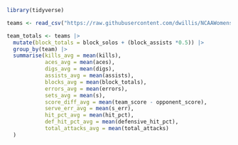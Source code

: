```r
library(tidyverse)
```

```r
teams <- read_csv("https://raw.githubusercontent.com/dwillis/NCAAWomensVolleyballData/main/data/ncaa_womens_volleyball_matchstats_2024.csv")
```

```r
team_totals <- teams |> 
  mutate(block_totals = block_solos + (block_assists *0.5)) |> 
  group_by(team) |> 
  summarise(kills_avg = mean(kills),
            aces_avg = mean(aces),
            digs_avg = mean(digs),
            assists_avg = mean(assists),
            blocks_avg = mean(block_totals),
            errors_avg = mean(errors),
            sets_avg = mean(s),
            score_diff_avg = mean(team_score - opponent_score),
            serve_err_avg = mean(s_err),
            hit_pct_avg = mean(hit_pct),
            def_hit_pct_avg = mean(defensive_hit_pct),
            total_attacks_avg = mean(total_attacks)
  )

```